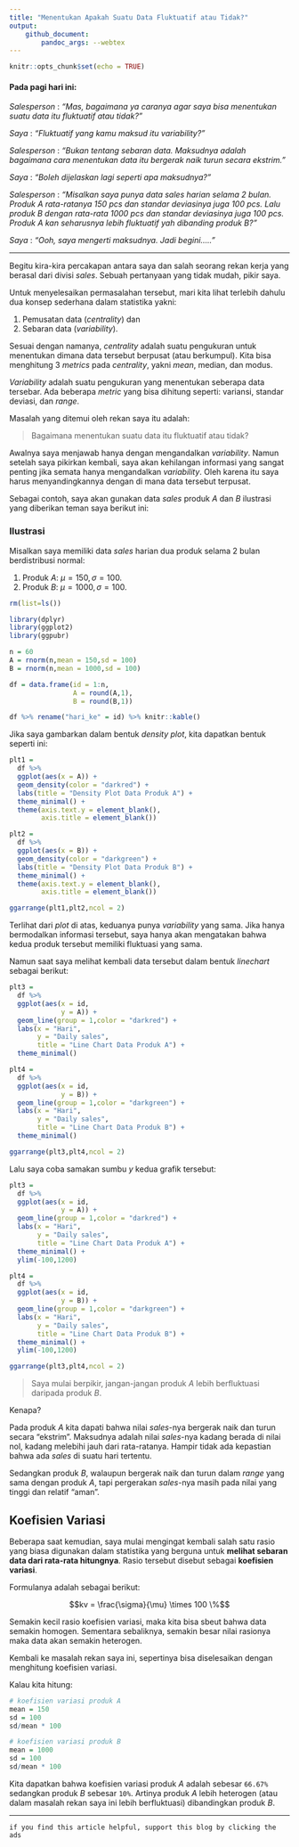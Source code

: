 ```yaml
---
title: "Menentukan Apakah Suatu Data Fluktuatif atau Tidak?"
output: 
    github_document:
        pandoc_args: --webtex
---
```


```r
knitr::opts_chunk$set(echo = TRUE)
```

#### Pada pagi hari ini:

_Salesperson_ : _"Mas, bagaimana ya caranya agar saya bisa menentukan suatu data itu fluktuatif atau tidak?"_

_Saya_ : _"Fluktuatif yang kamu maksud itu variability?"_

_Salesperson_ : _"Bukan tentang sebaran data. Maksudnya adalah bagaimana cara menentukan data itu bergerak naik turun secara ekstrim."_

_Saya_ : _"Boleh dijelaskan lagi seperti apa maksudnya?"_

_Salesperson_ : _"Misalkan saya punya data _sales_ harian selama 2 bulan. Produk A rata-ratanya 150 _pcs_ dan standar deviasinya juga 100 _pcs_. Lalu produk B dengan rata-rata 1000 _pcs_ dan standar deviasinya juga 100 _pcs_. Produk A kan seharusnya lebih fluktuatif yah dibanding produk B?"_

_Saya_ : _"Ooh, saya mengerti maksudnya. Jadi begini....."_

---

Begitu kira-kira percakapan antara saya dan salah seorang rekan kerja yang berasal dari divisi _sales_. Sebuah pertanyaan yang tidak mudah, pikir saya.

Untuk menyelesaikan permasalahan tersebut, mari kita lihat terlebih dahulu dua konsep sederhana dalam statistika yakni:

1. Pemusatan data (_centrality_) dan
1. Sebaran data (_variability_).

Sesuai dengan namanya, _centrality_ adalah suatu pengukuran untuk menentukan dimana data tersebut berpusat (atau berkumpul). Kita bisa menghitung 3 _metrics_ pada _centrality_, yakni _mean_, median, dan modus. 

_Variability_ adalah suatu pengukuran yang menentukan seberapa data tersebar. Ada beberapa _metric_ yang bisa dihitung seperti: variansi, standar deviasi, dan _range_.

Masalah yang ditemui oleh rekan saya itu adalah:

> Bagaimana menentukan suatu data itu fluktuatif atau tidak?

Awalnya saya menjawab hanya dengan mengandalkan _variability_. Namun setelah saya pikirkan kembali, saya akan kehilangan informasi yang sangat penting jika semata hanya mengandalkan _variability_. Oleh karena itu saya harus menyandingkannya dengan di mana data tersebut terpusat.

Sebagai contoh, saya akan gunakan data _sales_ produk _A_ dan _B_ ilustrasi yang diberikan teman saya berikut ini:

### Ilustrasi

Misalkan saya memiliki data _sales_ harian dua produk selama 2 bulan berdistribusi normal:

1. Produk _A_: $\mu = 150, \sigma = 100$. 
1. Produk _B_: $\mu = 1000, \sigma = 100$.

```r
rm(list=ls())

library(dplyr)
library(ggplot2)
library(ggpubr)

n = 60
A = rnorm(n,mean = 150,sd = 100)
B = rnorm(n,mean = 1000,sd = 100)

df = data.frame(id = 1:n,
                A = round(A,1),
                B = round(B,1))

df %>% rename("hari_ke" = id) %>% knitr::kable()
```

Jika saya gambarkan dalam bentuk _density plot_, kita dapatkan bentuk seperti ini:

```r
plt1 = 
  df %>%
  ggplot(aes(x = A)) +
  geom_density(color = "darkred") +
  labs(title = "Density Plot Data Produk A") +
  theme_minimal() +
  theme(axis.text.y = element_blank(),
        axis.title = element_blank())

plt2 = 
  df %>%
  ggplot(aes(x = B)) +
  geom_density(color = "darkgreen") +
  labs(title = "Density Plot Data Produk B") +
  theme_minimal() +
  theme(axis.text.y = element_blank(),
        axis.title = element_blank())

ggarrange(plt1,plt2,ncol = 2)
```

Terlihat dari _plot_ di atas, keduanya punya _variability_ yang sama. Jika hanya bermodalkan informasi tersebut, saya hanya akan mengatakan bahwa kedua produk tersebut memiliki fluktuasi yang sama.

Namun saat saya melihat kembali data tersebut dalam bentuk _linechart_ sebagai berikut:

```r
plt3 = 
  df %>% 
  ggplot(aes(x = id,
             y = A)) +
  geom_line(group = 1,color = "darkred") +
  labs(x = "Hari",
       y = "Daily sales",
       title = "Line Chart Data Produk A") +
  theme_minimal()

plt4 = 
  df %>% 
  ggplot(aes(x = id,
             y = B)) +
  geom_line(group = 1,color = "darkgreen") +
  labs(x = "Hari",
       y = "Daily sales",
       title = "Line Chart Data Produk B") +
  theme_minimal()

ggarrange(plt3,plt4,ncol = 2)
```

Lalu saya coba samakan sumbu _y_ kedua grafik tersebut:

```r
plt3 = 
  df %>% 
  ggplot(aes(x = id,
             y = A)) +
  geom_line(group = 1,color = "darkred") +
  labs(x = "Hari",
       y = "Daily sales",
       title = "Line Chart Data Produk A") +
  theme_minimal() +
  ylim(-100,1200)

plt4 = 
  df %>% 
  ggplot(aes(x = id,
             y = B)) +
  geom_line(group = 1,color = "darkgreen") +
  labs(x = "Hari",
       y = "Daily sales",
       title = "Line Chart Data Produk B") +
  theme_minimal() +
  ylim(-100,1200)

ggarrange(plt3,plt4,ncol = 2)
```

> Saya mulai berpikir, jangan-jangan produk _A_ lebih berfluktuasi daripada produk _B_.

Kenapa? 

Pada produk _A_ kita dapati bahwa nilai _sales_-nya bergerak naik dan turun secara "ekstrim". Maksudnya adalah nilai _sales_-nya kadang berada di nilai nol, kadang melebihi jauh dari rata-ratanya. Hampir tidak ada kepastian bahwa ada _sales_ di suatu hari tertentu.

Sedangkan produk _B_, walaupun bergerak naik dan turun dalam _range_ yang sama dengan produk _A_, tapi pergerakan _sales_-nya masih pada nilai yang tinggi dan relatif "aman".

## Koefisien Variasi

Beberapa saat kemudian, saya mulai mengingat kembali salah satu rasio yang biasa digunakan dalam statistika yang berguna untuk __melihat sebaran data dari rata-rata hitungnya__. Rasio tersebut disebut sebagai __koefisien variasi__.

Formulanya adalah sebagai berikut:

$$kv = \frac{\sigma}{\mu} \times 100 \%$$

Semakin kecil rasio koefisien variasi, maka kita bisa sbeut bahwa data semakin homogen. Sementara sebaliknya, semakin besar nilai rasionya maka data akan semakin heterogen.

Kembali ke masalah rekan saya ini, sepertinya bisa diselesaikan dengan menghitung koefisien variasi.

Kalau kita hitung:

```r
# koefisien variasi produk A
mean = 150
sd = 100
sd/mean * 100 

# koefisien variasi produk B
mean = 1000
sd = 100
sd/mean * 100
```

Kita dapatkan bahwa koefisien variasi produk _A_ adalah sebesar `66.67%` sedangkan produk _B_ sebesar `10%`. Artinya produk _A_ lebih heterogen (atau dalam masalah rekan saya ini lebih berfluktuasi) dibandingkan produk _B_.

---

`if you find this article helpful, support this blog by clicking the ads`